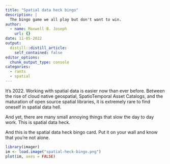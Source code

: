 ```yaml
---
title: "Spatial data heck bingo"
description: |
  The bingo game we all play but don't want to win.
author:
  - name: Maxwell B. Joseph
    url: {}
date: 11-05-2022
output:
  distill::distill_article:
    self_contained: false
editor_options: 
  chunk_output_type: console
categories:
  - rants
  - spatial
---
```


It's 2022. 
Working with spatial data is easier now than ever before. 
Between the rise of cloud native geospatial, SpatioTemporal Asset Catalogs, and the maturation of open source spatial libraries, it is extremely rare to find oneself in spatial data hell. 

And yet, there are many small annoying things that slow the day to day work. 
This is spatial data heck. 

And this is the spatial data heck bingo card. 
Put it on your wall and know that you're not alone. 

```r
library(imager)
im <- load.image("spatial-heck-bingo.png")
plot(im, axes = FALSE)
```

